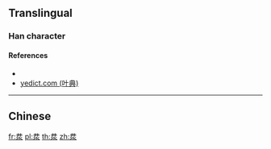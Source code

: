 {{character info/new}}
==Translingual==

===Han character===
{{Han char|rn=85|rad=水|as=04|sn=7|four=|canj=TTE|ids=⿱井水}}

====References====
* {{Han ref|kx=0607.140|dkj=17156|dj=1001.010|hdz=31556.050|uh=6C6C|ud=27756}}
* [http://yedict.com/htm/6C/6C6C.htm yedict.com (叶典)]

----

==Chinese==
{{zh-see|阱|v}}

[[fr:汬]]
[[pl:汬]]
[[th:汬]]
[[zh:汬]]
